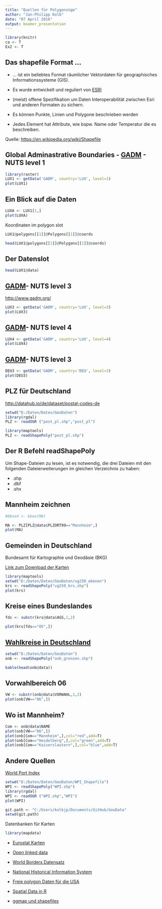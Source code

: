 ```yaml
---
title: "Quellen für Polygonzüge"
author: "Jan-Philipp Kolb"
date: "07 April 2016"
output: beamer_presentation
---
```




```r
library(knitr)
ca <- T
Ex2 <- T
```

## Das shapefile Format ... 

- ... ist ein beliebtes Format räumlicher Vektordaten für geographisches Informationssysteme (GIS).
- Es wurde entwickelt und reguliert von [ESRI](http://www.esri.com/)

- (meist) offene Spezifikation um Daten Interoperabilität zwischen Esri und anderen Formaten zu sichern. 

- Es können Punkte, Linien und Polygone beschrieben werden

- Jedes Element hat Attribute, wie bspw. Name oder Temperatur die es beschreiben.

Quelle: <https://en.wikipedia.org/wiki/Shapefile>


## Global Adminastrative Boundaries - [GADM](http://www.gadm.org/) - NUTS level 1

```r
library(raster)
LUX1 <- getData('GADM', country='LUX', level=1)
plot(LUX1)
```

## Ein Blick auf die Daten

```r
LUXA <- LUX1[1,]
plot(LUXA)
```

Koordinaten im polygon slot
```r
LUX1@polygons[[1]]@Polygons[[1]]@coords
```

```r
head(LUX1@polygons[[1]]@Polygons[[1]]@coords)
```

## Der Datenslot

```r
head(LUX1@data)
```


## [GADM](http://www.gadm.org/)- NUTS level 3

<http://www.gadm.org/>

```r
LUX3 <- getData('GADM', country='LUX', level=3)
plot(LUX3)
```

## [GADM](http://www.gadm.org/)- NUTS level 4

```r
LUX4 <- getData('GADM', country='LUX', level=4)
plot(LUX4)
```

## [GADM](http://www.gadm.org/)- NUTS level 3

```r
DEU3 <- getData('GADM', country='DEU', level=3)
plot(DEU3)
```


## PLZ für Deutschland

<http://datahub.io/de/dataset/postal-codes-de>


```r
setwd("D:/Daten/Daten/GeoDaten")
library(rgdal)
PLZ <- readOGR ("post_pl.shp","post_pl")
```



```r
library(maptools)
PLZ <- readShapePoly("post_pl.shp")
```

## Der R Befehl readShapePoly

Um Shape-Dateien zu lesen, ist es notwendig, 
die drei Dateien mit den folgenden Dateierweiterungen im gleichen Verzeichnis zu haben:

- .shp
- .dbf
- .shx

## Mannheim zeichnen

```r
#bbox4 <- bbox(MA)
```

```r
MA <- PLZ[PLZ@data$PLZORT99=="Mannheim",]
plot(MA)
```


## Gemeinden in Deutschland

Bundesamt für Kartographie und Geodäsie (BKG)

[Link zum Download der Karten](http://www.geodatenzentrum.de/geodaten/gdz_rahmen.gdz_div?gdz_spr=deu&gdz_akt_zeile=5&gdz_anz_zeile=1&gdz_unt_zeile=15&gdz_user_id=0)

```r
library(maptools)
setwd("D:/Daten/Daten/GeoDaten/vg250_ebenen")
krs <- readShapePoly("vg250_krs.shp")
plot(krs)
```

## Kreise eines Bundeslandes

```r
fds <- substr(krs@data$AGS,1,2)

plot(krs[fds=="05",])
```


## [Wahlkreise in Deutschland](http://www.bundesnetzagentur.de/SharedDocs/Downloads/DE/Sachgebiete/Telekommunikation/Unternehmen_Institutionen/Nummerierung/Rufnummern/ONVerzeichnisse/ONBGrenzen/ONB_Grenzen.html)

```r
setwd("D:/Daten/Daten/GeoDaten")
onb <- readShapePoly("onb_grenzen.shp")

kable(head(onb@data))
```

## Vorwahlbereich 06

```r
VW <- substr(onb@data$VORWAHL,1,2)
plot(onb[VW=="06",])
```

## Wo ist Mannheim?

```r
Com <- onb@data$NAME
plot(onb[VW=="06",])
plot(onb[Com=="Mannheim",],col="red",add=T)
plot(onb[Com=="Heidelberg",],col="green",add=T)
plot(onb[Com=="Kaiserslautern",],col="blue",add=T)
```

## Andere Quellen

[World Port Index](http://msi.nga.mil/NGAPortal/MSI.portal?_nfpb=true&_pageLabel=msi_portal_page_62&pubCode=0015)

```r
setwd("D:/Daten/Daten/GeoDaten/WPI_Shapefile")
WPI <- readShapePoly("WPI.shp")
library(rgdal)
WPI <- readOGR ("WPI.shp","WPI")
plot(WPI)
```


```r
git.path <- "C:/Users/kolbjp/Documents/GitHub/GeoData"
setwd(git.path)
```

Datenbanken für Karten

```r
library(mapdata)
```

- [Eurostat Karten](http://epp.eurostat.ec.europa.eu/portal/page/portal/gisco_Geographical_information_maps/popups/
references/administrative_units_statistical_units_1)

- [Open linked data](https://www.ordnancesurvey.co.uk/business-and-government/products/opendata-products-grid.html)

- [World Borders Datensatz](http://thematicmapping.org/downloads/world_borders.php)
- [National Historical Information System](https://www.nhgis.org/)

- [Freie polygon Daten für die USA](http://www.freemapdata.com/html/free_polygon_data.html)

- [Spatial Data in R](https://science.nature.nps.gov/im/datamgmt/statistics/r/advanced/spatial.cfm)

- [ggmap und shapefiles](http://www.r-bloggers.com/shapefile-polygons-plotted-on-google-maps-using-ggmap-in-r-throw-some-throw-some-stats-on-that-mappart-2/)